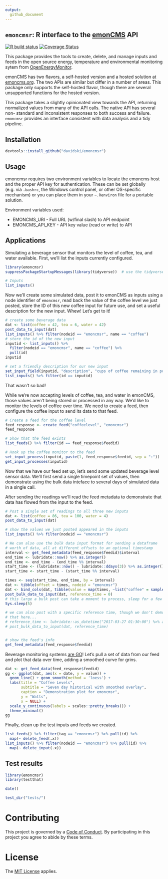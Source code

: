 ```yaml
---
output:
  github_document
---
```


## `emoncmsr`: R interface to the [emonCMS](https://github.com/emoncms/emoncms) API

<!-- badges: start -->
[![R build status](https://github.com/davidski/emoncmsr/workflows/R-CMD-check/badge.svg)](https://github.com/davidski/emoncmsr/actions)
[![Coverage Status](https://img.shields.io/codecov/c/github/davidski/emoncmsr/master.svg)](https://codecov.io/github/davidski/emoncmsr?branch=master)
<!-- badges: end -->

This package provides the tools to create, delete, and manage inputs and feeds 
in the open source energy, temperature and environmental monitoring sytem from 
[OpenEnergyMonitor](https://openenergymonitor.org/).

emonCMS has two flavors, a self-hosted version and a hosted solution at 
[emoncms.org](https://emoncms.org). The two APIs are similar but differ in a 
number of areas. This package only supports the self-hosted flavor, though 
there are several unsupported functions for the hosted version.

This package takes a slightly opinionated view towards the API, returning 
normalized values from many of the API calls. The native API has several non-
standard and inconsistent responses to both success and failure. `emoncmsr` 
provides an interface consistent with data analysis and a tidy pipeline.

## Installation
```r
devtools::install_github("davidski/emoncmsr")
```

## Usage

emoncmsr requires two environment variables to locate the emoncms host and the
proper API key for authentication. These can be set globally (e.g. via 
`.bashrc`, the Windows control panel, or other OS-specific mechanism) or you 
can place them in your `~.Renviron` file for a portable solution.

Environment variables used:

  * EMONCMS_URI - Full URL (w/final slash) to API endpoint
  * EMONCMS_API_KEY - API key value (read or write) to API
    
## Applications

Simulating a beverage sensor that monitors the level of coffee, tea, and 
water available. First, we'll list the inputs currently configured.

```r
library(emoncmsr)
suppressPackageStartupMessages(library(tidyverse))  # use the tidyverse

# Inputs
list_inputs()
```

Now we'll create some simulated data, post it to emonCMS as inputs using a
node identifier of `emoncmsr`, read back the value of the coffee level we just 
posted, store the ID of this new coffee input for future use, and set a useful 
description for the new input. Whew! Let's get to it!

```r
# create some beverage data
dat <- list(coffee = 42, tea = 6, water = 42)
post_data_to_input(dat)
list_inputs() %>% filter(nodeid == "emoncmsr", name == "coffee")
# store the id of the new input
inputid <- list_inputs() %>% 
  filter(nodeid == "emoncmsr", name == "coffee") %>% 
  pull(id)
inputid

# set a friendly description for our new input
set_input_field(inputid, "description", "cups of coffee remaining in pot")
list_inputs() %>% filter(id == inputid)
```

That wasn't so bad! 

While we're now accepting levels of coffee, tea, and water in emonCMS, those 
values aren't being stored or processed in any way. We'd like to monitor the 
levels of coffee over time. We need to create a feed, then configure the 
coffee input to send its data to that feed.

```r

# Create a feed for the coffee level
feed_response <- create_feed("coffeelevel", "emoncmsr")
feed_response

# Show that the feed exists
list_feeds() %>% filter(id == feed_response$feedid)

# Hook up the coffee monitor to the feed
set_input_process(inputid, paste(1, feed_response$feedid, sep = ":"))
get_input_processes(inputid)
```

Now that we have our feed set up, let's send some updated beverage level sensor 
data. We'll first send a single timepoint set of values, then demonstrate using 
the bulk data inteface to several days of simulated data in a single call. 

After sending the readings we'll read the feed metadata to demonstrate that data 
has flowed from the input to the feed.

```r
# Post a single set of readings to all three new inputs
dat <- list(coffee = 86, tea = 100, water = 4)
post_data_to_input(dat)

# show the values we just posted appeared in the inputs
list_inputs() %>% filter(nodeid == "emoncmsr")

# We can also use the bulk data input format for sending a dataframe 
# worth of data, all at different offsets to an optional timestamp
interval <- get_feed_metadata(feed_response$feedid)$interval
end_time <- lubridate::now() %>% as.integer()
end_time <- end_time - (end_time %% interval)
start_time <- (lubridate::now() - lubridate::ddays(3)) %>% as.integer()
start_time <- start_time - (start_time %% interval)

times <- seq(start_time, end_time, by = interval)
dat <- tibble(offset = times, nodeid = "emoncmsr")
dat <- bind_cols(dat, tibble(value = map(times, ~list("coffee" = sample(1:10, size=1)))))
post_bulk_data_to_input(dat, reference_time = 0)
# this large a bulk post can take a moment to process, sleep for a few seconds
Sys.sleep(5)

# we can also post with a specific reference time, though we don't demonstrate
# that here...
# reference_time <- lubridate::as_datetime("2017-03-27 01:30:00") %>% as.integer()
# post_bulk_data_to_input(dat, reference_time)


# show the feed's info
get_feed_metadata(feed_response$feedid)
```

Beverage monitoring systems [are GO](https://en.wikipedia.org/wiki/Thunderbirds_Are_Go)! 
Let's pull a set of data from our feed and plot that data over time, adding 
a smoothed curve for grins.

```r
dat <- get_feed_data(feed_response$feedid)
gg <- ggplot(dat, aes(x = date, y = value)) + 
  geom_line() + geom_smooth(method = 'loess') +
  labs(title = "Coffee Levels", 
       subtitle = "Seven day historical with smoothed overlay",
       caption = "Demonstration plot for emoncmsr",
       y = "Watts", 
       x = NULL) +
  scale_y_continuous(labels = scales::pretty_breaks()) +
  theme_minimal()
gg
```

Finally, clean up the test inputs and feeds we created.

```r
list_feeds() %>% filter(tag == "emoncmsr") %>% pull(id) %>% 
  map(~ delete_feed(.x))
list_inputs() %>% filter(nodeid == "emoncmsr") %>% pull(id) %>% 
  map(~ delete_input(.x))
```

## Test results

```r
library(emoncmsr)
library(testthat)

date()

test_dir("tests/")
```

# Contributing

This project is governed by a [Code of Conduct](./CODE_OF_CONDUCT.md). By 
participating in this project you agree to abide by these terms.

# License

The [MIT License](LICENSE) applies.
